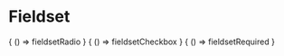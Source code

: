 

<Meta title='Core/Fieldset' />

# Fieldset

<Preview>
  <Story name="radio" height="160px" parameters={{ docs: { source: { code: pretty(fieldsetRadio) } } }}>
    { () => fieldsetRadio }
  </Story>
</Preview>

<Preview>
  <Story name="checkbox" height="160px" parameters={{ docs: { source: { code: pretty(fieldsetCheckbox) } } }}>
    { () => fieldsetCheckbox }
  </Story>
</Preview>

<Preview>
  <Story name="required" height="360px" parameters={{ docs: { source: { code: pretty(fieldsetRequired) } } }}>
    { () => fieldsetRequired }
  </Story>
</Preview>
